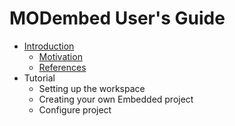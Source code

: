 
= MODembed User's Guide =

* [[Introduction]]
** [[Introduction:Motivation|Motivation]]
** [[Introduction:References|References]]
* Tutorial
** Setting up the workspace
** Creating your own Embedded project
** Configure project


